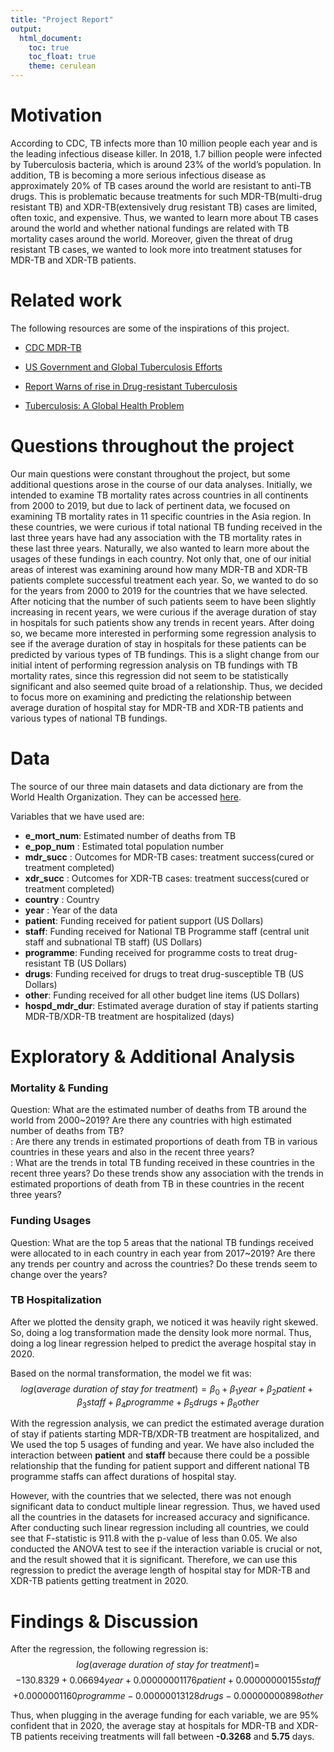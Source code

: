 ```yaml
---
title: "Project Report"
output: 
  html_document:
    toc: true
    toc_float: true
    theme: cerulean
---
```


# Motivation

According to CDC, TB infects more than 10 million people each year and is the leading infectious disease killer. In 2018, 1.7 billion people were infected by Tuberculosis bacteria, which is around 23% of the world's population. In addition, TB is becoming a more serious infectious disease as 
approximately 20% of TB cases around the world are resistant to anti-TB drugs. This is problematic because treatments for such MDR-TB(multi-drug resistant TB) and XDR-TB(extensively drug resistant TB) cases are limited, often toxic, and expensive. Thus, we wanted to learn more about TB cases around the world and whether national fundings are related with TB mortality cases around the world. Moreover, given the threat of drug resistant TB cases, we wanted to look more into treatment statuses for MDR-TB and XDR-TB patients. 


# Related work

The following resources are some of the inspirations of this project. 

* [CDC MDR-TB](https://www.cdc.gov/tb/publications/factsheets/drtb/mdrtb.htm)

* [US Government and Global Tuberculosis Efforts](https://www.kff.org/global-health-policy/fact-sheet/the-u-s-government-and-global-tuberculosis-efforts/)

* [Report Warns of rise in Drug-resistant Tuberculosis](https://www.cidrap.umn.edu/news-perspective/2017/03/report-warns-rise-drug-resistant-tuberculosis)

* [Tuberculosis: A Global Health Problem](https://www.ncbi.nlm.nih.gov/pmc/articles/PMC2980871/pdf/jhpn0028-0111.pdf)


# Questions throughout the project

Our main questions were constant throughout the project, but some additional questions arose in the course of our data analyses. Initially, we intended to examine TB mortality rates across countries in all continents from 2000 to 2019, but due to lack of pertinent data, we focused on examining TB mortality rates in 11 specific countries in the Asia region. In these countries, we were curious if total national TB funding received in the last three years have had any association with the TB mortality rates in these last three years. Naturally, we also wanted to learn more about the usages of these fundings in each country. 
Not only that, one of our initial areas of interest was examining around how many MDR-TB and XDR-TB patients complete successful treatment each year. So, we wanted to do so for the years from 2000 to 2019 for the countries that we have selected. After noticing that the number of such patients seem to have been slightly increasing in recent years, we were curious if the average duration of stay in hospitals for such patients show any trends in recent years. 
After doing so, we became more interested in performing some regression analysis to see if the average duration of stay in hospitals for these patients can be predicted by various types of TB fundings. This is a slight change from our initial intent of performing regression analysis on TB fundings with TB mortality rates, since this regression did not seem to be statistically significant and also seemed quite broad of a relationship. Thus, we decided to focus more on examining and predicting the relationship between average duration of hospital stay for MDR-TB and XDR-TB patients and various types of national TB fundings. 

# Data

The source of our three main datasets and data dictionary are from the World Health Organization. 
They can be accessed [here](https://www.who.int/teams/global-tuberculosis-programme/data).

Variables that we have used are:

* **e_mort_num**: Estimated number of deaths from TB
* **e_pop_num** : Estimated total population number
* **mdr_succ** : Outcomes for MDR-TB cases: treatment success(cured or treatment completed)
* **xdr_succ** : Outcomes for XDR-TB cases: treatment success(cured or treatment completed)
* **country** : Country
* **year** : Year of the data
* **patient**: Funding received for patient support (US Dollars)
* **staff**: Funding received for National TB Programme staff (central unit staff and subnational TB staff)  (US Dollars)
* **programme**: Funding received for programme costs to treat drug-resistant TB (US Dollars)
* **drugs**: Funding received for drugs to treat drug-susceptible TB (US Dollars)
* **other**: Funding received for all other budget line items (US Dollars)
* **hospd_mdr_dur**: Estimated average duration of stay if patients starting MDR-TB/XDR-TB treatment are hospitalized (days)


# Exploratory & Additional Analysis
### Mortality & Funding 
Question: What are the estimated number of deaths from TB around the world from 2000~2019?
          Are there any countries with high estimated number of deaths from TB? <br/>
        : Are there any trends in estimated proportions of death from TB in various countries
          in these years and also in the recent three years?<br/>
        : What are the trends in total TB funding received in these countries in the recent
          three years? Do these trends show any association with the trends in estimated
          proportions of death from TB in these countries in the recent three years? 

### Funding Usages
Question: What are the top 5 areas that the national TB fundings received were allocated to in each country in each year from 2017~2019? Are there any trends per country and across the countries? Do these trends seem to change over the years? 

### TB Hospitalization
After we plotted the density graph, we noticed it was heavily right skewed. So, doing a log transformation made the density look more normal. Thus, doing a log linear regression helped to predict the average hospital stay in 2020.

Based on the normal transformation, the model we fit was:
$$log(average\ duration\ of\ stay\ for\ treatment) = \beta_0 + \beta_1 year + \beta_2 patient  + \beta_3 staff + \beta_4 programme + \beta_5 drugs + \beta_6 other$$

With the regression analysis, we can predict the estimated average duration of stay if patients starting MDR-TB/XDR-TB treatment are hospitalized, and We used the top 5 usages of funding and year. We have also included the interaction between **patient** and **staff** because there could be a possible relationship that the funding for patient support and different national TB programme staffs can affect durations of hospital stay.

However, with the countries that we selected, there was not enough significant data to conduct multiple linear regression.
Thus, we haved used all the countries in the datasets for increased accuracy and significance. After conducting such linear regression including all countries, we could see that F-statistic is 911.8 with the p-value of less than 0.05.
We also conducted the ANOVA test to see if the interaction variable is crucial or not, and the result showed that it is significant.
Therefore, we can use this regression to predict the average length of hospital stay for MDR-TB and XDR-TB patients getting treatment in 2020.

# Findings & Discussion
After the regression, the following regression is:
$$log(average\ duration\ of\ stay\ for\ treatment) = $$
$$- 130.8329 + 0.06694 year + 0.00000001176 patient  + 0.00000000155 staff $$
$$+ 0.0000001160 programme - 0.00000013128 drugs - 0.00000000898 other$$

Thus, when plugging in the average funding for each variable, we are  95% confident that in 2020, the average stay at hospitals for MDR-TB and XDR-TB patients receiving treatments will fall between **-0.3268** and **5.75** days.
